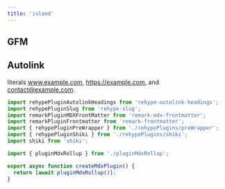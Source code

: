 ---
title: 'island'
---

##  GFM 

## Autolink 

literals www.example.com, https://example.com, and contact@example.com.


```ts
import rehypePluginAutolinkHeadings from 'rehype-autolink-headings';
import rehypePluginSlug from 'rehype-slug';
import remarkPluginMDXFrontMatter from 'remark-mdx-frontmatter';
import remarkPluginFrontmatter from 'remark-frontmatter';
import { rehypePluginPreWrapper } from './rehypePlugins/preWrapper';
import { rehypePluginShiki } from './rehypePlugins/shiki';
import shiki from 'shiki';

import { pluginMdxRollup } from './pluginMdxRollup';

export async function createMdxPlugin() {
  return [await pluginMdxRollup()];
}
```